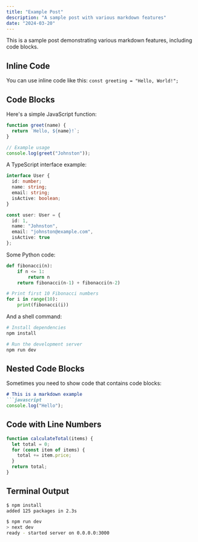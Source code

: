 ```yaml
---
title: "Example Post"
description: "A sample post with various markdown features"
date: "2024-03-20"
---
```


This is a sample post demonstrating various markdown features, including code blocks.

## Inline Code

You can use inline code like this: `const greeting = "Hello, World!";`

## Code Blocks

Here's a simple JavaScript function:

```javascript
function greet(name) {
  return `Hello, ${name}!`;
}

// Example usage
console.log(greet("Johnston"));
```

A TypeScript interface example:

```typescript
interface User {
  id: number;
  name: string;
  email: string;
  isActive: boolean;
}

const user: User = {
  id: 1,
  name: "Johnston",
  email: "johnston@example.com",
  isActive: true
};
```

Some Python code:

```python
def fibonacci(n):
    if n <= 1:
        return n
    return fibonacci(n-1) + fibonacci(n-2)

# Print first 10 Fibonacci numbers
for i in range(10):
    print(fibonacci(i))
```

And a shell command:

```bash
# Install dependencies
npm install

# Run the development server
npm run dev
```

## Nested Code Blocks

Sometimes you need to show code that contains code blocks:

```markdown
# This is a markdown example
```javascript
console.log("Hello");
```

## Code with Line Numbers

```javascript showLineNumbers
function calculateTotal(items) {
  let total = 0;
  for (const item of items) {
    total += item.price;
  }
  return total;
}
```

## Terminal Output

```bash
$ npm install
added 125 packages in 2.3s

$ npm run dev
> next dev
ready - started server on 0.0.0.0:3000
```
